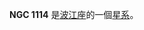 {{NGCInfoBox|NGCID=NGC 1114|發現者=弗里德里希·威廉·赫歇爾|發現日期=1785年10月6日|其他編號=MCG -3-8-29,IRAS02467-1712|曆元=J2000.0|赤經=49分7秒
|赤緯=-16°59'38"|星座=波江座|星體=星系|星等=12.9|表面亮度=13.1|藍等=13.6}}

'''NGC 1114''' 是[[波江座|波江座]]的一個[[星系|星系]]。

{{NGCReference|1114}}
{{Catalogs|NGC=1114}}